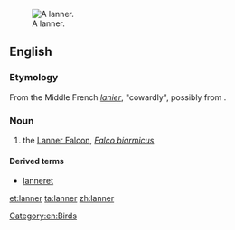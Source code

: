 [[Image:Lanner Falcon 800.jpg|thumb|A lanner.]]
==English==

===Etymology===

From the Middle French ''[[lanier]]'', "cowardly", possibly from {{etyl|la}} {{term|lanarius|lānārius|lang=la}}.

===Noun===
{{en-noun}}

# the [[Lanner Falcon]], ''[[Falco biarmicus]]''

====Derived terms====
*[[lanneret]]

{{wikipedia|Lanner Falcon}}

[[Category:en:Birds]]

[[et:lanner]]
[[ta:lanner]]
[[zh:lanner]]